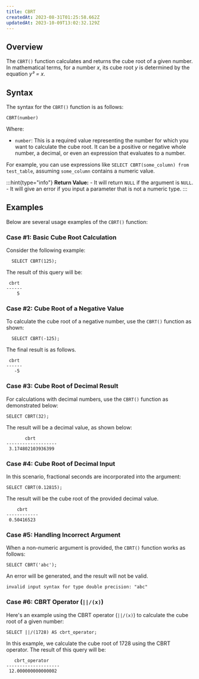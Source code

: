 ```yaml
---
title: CBRT
createdAt: 2023-08-31T01:25:58.662Z
updatedAt: 2023-10-09T13:02:32.129Z
---
```


## Overview

The `CBRT()` function calculates and returns the cube root of a given number. In mathematical terms, for a number *x*, its cube root *y* is determined by the equation *y³ = x*.

## Syntax

The syntax for the `CBRT()` function is as follows:

```pgsql
CBRT(number)
```

Where:

*   `number`: This is a required value representing the number for which you want to calculate the cube root. It can be a positive or negative whole number, a decimal, or even an expression that evaluates to a number.

For example, you can use expressions like `SELECT CBRT(some_column) from test_table`, assuming `some_column` contains a numeric value.

:::hint{type="info"}
**Return Value:**
\- It will return `NULL` if the argument is `NULL`.&#x20;
\- It will give an error if you input a parameter that is not a numeric type.
:::

## Examples

Below are several usage examples of the `CBRT()` function:

### Case #1: **Basic Cube Root Calculation**

Consider the following example:

```pgsql
  SELECT CBRT(125);
```

The result of this query will be:

```pgsql
 cbrt 
------
    5
```

### Case #2: **Cube Root of a Negative Value**

To calculate the cube root of a negative number, use the `CBRT()` function as shown:

```pgsql
  SELECT CBRT(-125);
```

The final result is as follows.

```pgsql
 cbrt 
------
   -5
```

### Case #3: **Cube Root of Decimal Result**

For calculations with decimal numbers, use the `CBRT()` function as demonstrated below:

```pgsql
SELECT CBRT(32);
```

The result will be a decimal value, as shown below:

```pgsql
       cbrt        
-------------------
 3.174802103936399
```

### Case #4: **Cube Root of Decimal Input**

In this scenario, fractional seconds are incorporated into the argument:

```pgsql
SELECT CBRT(0.12815);
```

The result will be the cube root of the provided decimal value.

```pgsql
    cbrt    
------------
 0.50416523
```

### Case #5: Handling Incorrect Argument

When a non-numeric argument is provided, the `CBRT()` function works as follows:

```pgsql
SELECT CBRT('abc');
```

An error will be generated, and the result will not be valid.

```pgsql
invalid input syntax for type double precision: "abc"
```

### Case #6: CBRT Operator (`||/(x)`)

Here's an example using the CBRT operator (`||/(x)`) to calculate the cube root of a given number:

```pgsql
SELECT ||/(1728) AS cbrt_operator;
```

In this example, we calculate the cube root of 1728 using the CBRT operator. The result of this query will be:

```pgsql
   cbrt_operator    
--------------------
 12.000000000000002
```

